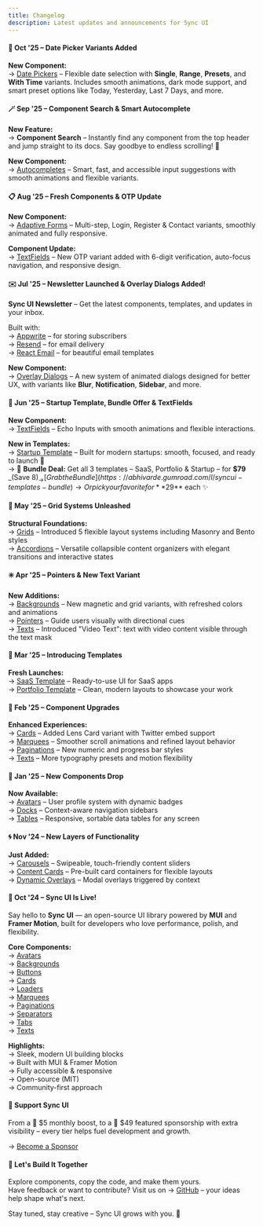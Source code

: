 ```yaml
---
title: Changelog
description: Latest updates and announcements for Sync UI
---
```


#### 📅 Oct '25 – Date Picker Variants Added

**New Component:**  
→ [Date Pickers](/docs/datepickers) – Flexible date selection with **Single**, **Range**, **Presets**, and **With Time** variants. Includes smooth animations, dark mode support, and smart preset options like Today, Yesterday, Last 7 Days, and more.

#### 🪄 Sep '25 – Component Search & Smart Autocomplete

**New Feature:**  
→ **Component Search** – Instantly find any component from the top header and jump straight to its docs. Say goodbye to endless scrolling! 🚀

**New Component:**  
→ [Autocompletes](/docs/autocompletes) – Smart, fast, and accessible input suggestions with smooth animations and flexible variants.

#### 📋 Aug '25 – Fresh Components & OTP Update

**New Component:**  
→ [Adaptive Forms](/docs/forms) – Multi-step, Login, Register & Contact variants, smoothly animated and fully responsive.

**Component Update:**  
→ [TextFields](/docs/textfields) – New OTP variant added with 6-digit verification, auto-focus navigation, and responsive design.

#### ✉️ Jul '25 – Newsletter Launched & Overlay Dialogs Added!

**Sync UI Newsletter** – Get the latest components, templates, and updates in your inbox.

Built with:  
→ [Appwrite](https://appwrite.io) – for storing subscribers  
→ [Resend](https://resend.com) – for email delivery  
→ [React Email](https://react.email) – for beautiful email templates

**New Component:**  
→ [Overlay Dialogs](/docs/dialogs) – A new system of animated dialogs designed for better UX, with variants like **Blur**, **Notification**, **Sidebar**, and more.

#### 🧪 Jun '25 – Startup Template, Bundle Offer & TextFields

**New Component:**  
→ [TextFields](/docs/textfields) – Echo Inputs with smooth animations and flexible interactions.

**New in Templates:**  
→ [Startup Template](/templates) – Built for modern startups: smooth, focused, and ready to launch 🚀  
→ 💼 **Bundle Deal:** Get all 3 templates – SaaS, Portfolio & Startup – for **$79** _(Save $8)_  
 → [Grab the Bundle](https://abhivarde.gumroad.com/l/syncui-templates-bundle)  
→ Or pick your favorite for **$29** each ✨

#### 🔲 May '25 – Grid Systems Unleashed

**Structural Foundations:**  
→ [Grids](/docs/grids) – Introduced 5 flexible layout systems including Masonry and Bento styles  
→ [Accordions](docs/accordions) – Versatile collapsible content organizers with elegant transitions and interactive states

#### ✳️ Apr '25 – Pointers & New Text Variant

**New Additions:**  
→ [Backgrounds](/docs/backgrounds) – New magnetic and grid variants, with refreshed colors and animations  
→ [Pointers](/docs/pointers) – Guide users visually with directional cues  
→ [Texts](/docs/texts) – Introduced "Video Text": text with video content visible through the text mask

#### 🧩 Mar '25 – Introducing Templates

**Fresh Launches:**  
→ [SaaS Template](/templates) – Ready-to-use UI for SaaS apps  
→ [Portfolio Template](/templates) – Clean, modern layouts to showcase your work

#### 🔧 Feb '25 – Component Upgrades

**Enhanced Experiences:**  
→ [Cards](/docs/cards) – Added Lens Card variant with Twitter embed support  
→ [Marquees](/docs/marquees) – Smoother scroll animations and refined layout behavior  
→ [Paginations](/docs/paginations) – New numeric and progress bar styles  
→ [Texts](/docs/texts) – More typography presets and motion flexibility

#### 🧱 Jan '25 – New Components Drop

**Now Available:**  
→ [Avatars](/docs/avatars) – User profile system with dynamic badges  
→ [Docks](/docs/docks) – Context-aware navigation sidebars  
→ [Tables](/docs/tables) – Responsive, sortable data tables for any screen

#### 🌀 Nov '24 – New Layers of Functionality

**Just Added:**  
→ [Carousels](/docs/carousels) – Swipeable, touch-friendly content sliders  
→ [Content Cards](/docs/cards) – Pre-built card containers for flexible layouts  
→ [Dynamic Overlays](/docs/cards) – Modal overlays triggered by context

#### 🚀 Oct '24 – Sync UI Is Live!

Say hello to **Sync UI** — an open-source UI library powered by **MUI** and **Framer Motion**, built for developers who love performance, polish, and flexibility.

**Core Components:**  
→ [Avatars](/docs/avatars)  
→ [Backgrounds](/docs/backgrounds)  
→ [Buttons](/docs/buttons)  
→ [Cards](/docs/cards)  
→ [Loaders](/docs/loaders)  
→ [Marquees](/docs/marquees)  
→ [Paginations](/docs/paginations)  
→ [Separators](/docs/separators)  
→ [Tabs](/docs/tabs)  
→ [Texts](/docs/texts)

**Highlights:**  
→ Sleek, modern UI building blocks  
→ Built with MUI & Framer Motion  
→ Fully accessible & responsive  
→ Open-source (MIT)  
→ Community-first approach

#### 💖 Support Sync UI

From a 💚 $5 monthly boost, to a 🚀 $49 featured sponsorship with extra visibility – every tier helps fuel development and growth.

→ [Become a Sponsor](https://github.com/sponsors/AbhiVarde)

#### 💬 Let's Build It Together

Explore components, copy the code, and make them yours.  
Have feedback or want to contribute? Visit us on → [GitHub](https://github.com/AbhiVarde/syncui) – your ideas help shape what's next.

Stay tuned, stay creative – Sync UI grows with you. 💚
